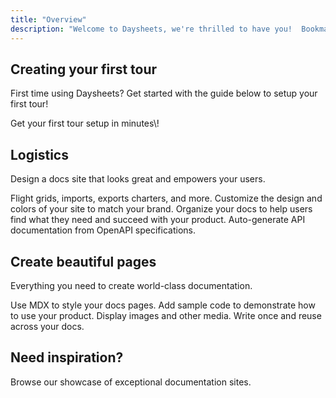```yaml
---
title: "Overview"
description: "Welcome to Daysheets, we're thrilled to have you!  Bookmark this page for extensive tutorials and walkthroughs of the Daysheets platform.  "
---
```


## Creating your first tour

First time using Daysheets?  Get started with the guide below to setup your first tour\!

<Card title="Create your first tour" icon="bus" iconType="regular" horizontal href="/macguides/NavigatingFlightGrid">
  Get your first tour setup in minutes\!
</Card>

## Logistics

Design a docs site that looks great and empowers your users.

<Columns cols={2}>
  <Card title="All Things Flights" icon="plane" color="#0093ff" href="/macguides/NavigatingFlightGrid">
    Flight grids, imports, exports charters, and more.
  </Card>
  <Card title="Customize your site" icon="palette" href="/essentials/settings">
    Customize the design and colors of your site to match your brand.
  </Card>
  <Card title="Set up navigation" icon="map" href="/essentials/navigation">
    Organize your docs to help users find what they need and succeed with your product.
  </Card>
  <Card title="API documentation" icon="terminal" href="/api-reference/introduction">
    Auto-generate API documentation from OpenAPI specifications.
  </Card>
</Columns>

## Create beautiful pages

Everything you need to create world-class documentation.

<Columns cols={2}>
  <Card title="Write with MDX" icon="pen-fancy" href="/essentials/markdown">
    Use MDX to style your docs pages.
  </Card>
  <Card title="Code samples" icon="code" href="/essentials/code">
    Add sample code to demonstrate how to use your product.
  </Card>
  <Card title="Images" icon="image" href="/essentials/images">
    Display images and other media.
  </Card>
  <Card title="Reusable snippets" icon="recycle" href="/essentials/reusable-snippets">
    Write once and reuse across your docs.
  </Card>
</Columns>

## Need inspiration?

<Card title="See complete examples" icon="stars" href="https://mintlify.com/customers">
  Browse our showcase of exceptional documentation sites.
</Card>